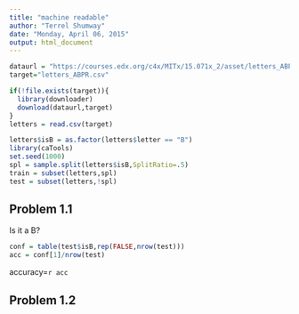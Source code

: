 ```yaml
---
title: "machine readable"
author: "Terrel Shumway"
date: "Monday, April 06, 2015"
output: html_document
---
```



```r
dataurl = "https://courses.edx.org/c4x/MITx/15.071x_2/asset/letters_ABPR.csv"
target="letters_ABPR.csv"

if(!file.exists(target)){
  library(downloader)
  download(dataurl,target)
}
letters = read.csv(target)

letters$isB = as.factor(letters$letter == "B")
library(caTools)
set.seed(1000)
spl = sample.split(letters$isB,SplitRatio=.5)
train = subset(letters,spl)
test = subset(letters,!spl)

```
## Problem 1.1

Is it a B?

```r

conf = table(test$isB,rep(FALSE,nrow(test))) 
acc = conf[1]/nrow(test)
```
accuracy=`r acc`

## Problem 1.2
